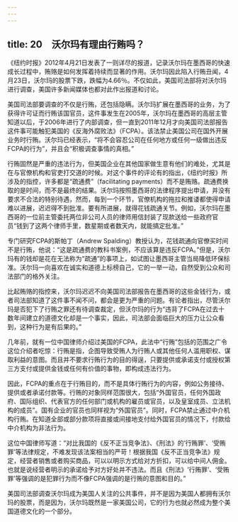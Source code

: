 ```yaml
---
---
---
```

title: 20　沃尔玛有理由行贿吗？
---




《纽约时报》2012年4月21日发表了一则详尽的报道，记录沃尔玛在墨西哥的快速成长过程中，贿赂是如何发挥着持续而显著的作用。沃尔玛因此陷入行贿丑闻，4月23日，沃尔玛的股票下跌，跌幅为4.66％。不仅如此，美国司法部将对沃尔玛进行调查，美国许多新闻媒体也都对此作出报道和讨论。

美国司法部要调查的不仅是行贿，还包括隐瞒。沃尔玛扩展在墨西哥的业务，为了获得许可证而行贿该国官员，这件事发生在2005年，沃尔玛在墨西哥的高层主管知道以后，于2006年进行了内部调查，但一直到2011年12月才向美国司法部报告这件事可能触犯美国的《反海外腐败法》（FCPA）。该法禁止美国公司在国外开展业务时行贿。沃尔玛已经表示，“将不会容忍公司在任何地方或任何一级做出违反FCPA的行为”，并且会“积极调查事情的真相。”

行贿固然是严重的违法行为，但美国企业在其他国家做生意有他们的难处，尤其是在与官僚机构和官吏打交道的时候。对这个事件的评论有的指出，《纽约时报》所涉及的指控，许多都是“疏通费”（facilitating payments）而不是贿赂。疏通费换取的是时间，而不是最终的结果。沃尔玛按照墨西哥的法律程序提出申请，并没有要求不合法的特别待遇，然而，每到一个环节，官僚机构的拖拉和推诿都使得申请难以进展，迟迟得不到批准。要有所进展，就得花钱疏通关节。例如，沃尔玛在墨西哥的一位前主管委托两位非公司人员的律师用信封装了现款送给一些政府官员“钱到了这两个律师手里，数星期或者数天内，就能搞定批准。”

专门研究FCPA的斯帕丁（Andrew Spalding）教授认为，花钱疏通向官僚买时间不是行贿，他说：“这是疏通费的教科书案例，不应该算是违反FCPA。”但是，沃尔玛有的钱却是花在无法称为“疏通”的事项上，如试图让墨西哥主管当局降低环保标准。沃尔玛一向喜欢在诚实和道德上标榜自己，它的一举一动，自然受到公众和司法部门的格外关注。

比起贿赂的指控来，沃尔玛迟迟不向美国司法部报告在墨西哥的这些金钱行为，或者司法部知道了这件事不闻不问，都会是更为严重的问题。有论者指出，尽管沃尔玛是否犯下了行贿之罪还有待调查裁定，但沃尔玛的行为“违背了FCPA在过去十数年间建立的道德文化却是一个事实，因此，司法部会面临巨大的压力让公众看到，这种行为是有后果的。”

几年前，就有一位中国律师介绍过美国的FCPA，此法中“行贿”包括的范围之广令这位介绍者吃惊：行贿是指，企图导致受贿人为行贿人或其他任何人滥用职权、谋取利益的意图。而且并不要求行贿行为的目的得逞，只要提供或承诺支付或授权第三方支付或提供金钱或任何有价值的事物，即构成违法行为。

因此，FCPA的重点在于行贿目的，而不是具体行贿行为的内容，例如公务接待、提供或者承诺付款等。行贿的对象同样范围很大，包括“外国官员，任何外国政府、国际组织、代表官方的任何部门或机构的雇员或官员，以及皇室成员、立法机构的成员”。国有企业的官员也同样视为“外国官员”。同时，FCPA禁止通过中介机构行贿。在知道全部或部分款项将直接或间接地支付给外国官员的情况下，付款给中介机构为非法行为。

这位中国律师写道：“对比我国的《反不正当竞争法》、《刑法》的‘行贿罪’、‘受贿罪’等法律规定，不难发现该法案相当的严苛！根据我国《反不正当竞争法》规定，经营者销售或者购买商品，可以以明示方式给对方折扣，可以给中间人佣金。也就是说经营者明示的承诺给予对方好处并不违法。而且《刑法》‘行贿罪’、‘受贿罪’等强调的是犯罪行为而不像FCPA强调的是行贿的意图和目的。”

美国司法部调查沃尔玛成为美国人关注的公共事件，并不是因为美国人都拥有沃尔玛的股票，而是因为，沃尔玛既然是一家美国公司，它的行为也就必然成为整个美国道德文化的一个部分。
